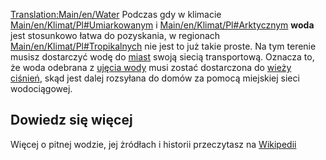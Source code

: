 [[Translation:Main/en/Water]]{{en/-}}
{{pl/Ładunek|name=Woda
|image=Water.png
|produced=[[Main/pl/Ujęcie wody|Ujęcie wody]]
|accepted=[[Main/pl/Wieża ciśnień|Wieża ciśnień]]
}}
Podczas gdy w klimacie [[Main/en/Klimat/Pl#Umiarkowany]]m i [[Main/en/Klimat/Pl#Arktyczny]]m '''woda''' jest stosunkowo łatwa do pozyskania, w regionach [[Main/en/Klimat/Pl#Tropikalny]]ch nie jest to już takie proste.  Na tym terenie musisz dostarczyć wodę do [[Main/pl/Miasta|miast]] swoją siecią transportową.  Oznacza to, że woda odebrana z [[Main/pl/Ujęcie wody|ujęcia wody]] musi zostać dostarczona do [[Main/pl/Wieża ciśnień|wieży ciśnień]], skąd jest dalej rozsyłana do domów za pomocą miejskiej sieci wodociągowej.

==Dowiedz się więcej==
Więcej o pitnej wodzie, jej żródłach i historii przeczytasz na [https://pl.wikipedia.org/wiki/Woda_pitna Wikipedii]

{{pl/Navbox Ładunek}}